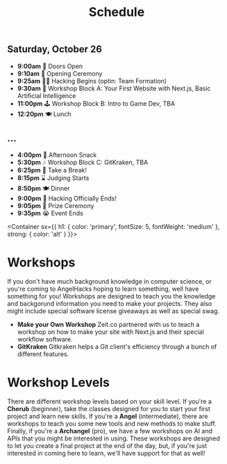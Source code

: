 
<Header sx={{ bg: 'accent' }}>

# Schedule

</Header>

<Schedule>

## Saturday, October 26
- **9:00am** 👋 Doors Open
- **9:10am** 📢 Opening Ceremony
- **9:25am** 👩‍💻 Hacking Begins (optin: Team Formation)
- **9:30am** 🧙 Workshop Block A: Your First Website with Next.js, Basic Artificial Intelligence
- **11:00pm** 🕹 Workshop Block B: Intro to Game Dev, TBA
- **12:20pm** 🍽️ Lunch

## …
- **4:00pm** 🍦 Afternoon Snack
- **5:30pm** 🎶 Workshop Block C: GitKraken, TBA
- **6:25pm** 👾 Take a Break!
- **8:15pm** ⌛ Judging Starts
- **8:50pm** 🍽️ Dinner
- **9:00pm** 🛑 Hacking Officially Ends!
- **9:05pm** 📢 Prize Ceremony
- **9:35pm** 😭 Event Ends

</Schedule>

<Container 
  sx={{
    h1: {
      color: 'primary',
      fontSize: 5,
      fontWeight: 'medium'
    },
    strong: {
      color: 'alt'
    }
  }}>

# Workshops

If you don't have much background knowledge in computer science, or you're coming to AngelHacks hoping to learn something, well have something for you! Workshops are designed to teach you the knowledge and backgorund information you need to make your projects. They also might include special software license giveaways as well as special swag.
- **Make your Own Workshop** Zeit.co partnered with us to teach a workshop on how to make your site with Next.js and their special workflow software. 
- **GitKraken** Gitkraken helps a Git client's efficiency through a bunch of different features.

# Workshop Levels

There are different workshop levels based on your skill level. If you're a **Cherub** (beginner), take the classes designed for you to start your first project and learn new skills. If you're a **Angel** (intermediate), there are workshops to teach you some new tools and new methods to make stuff. Finally, if you're a **Archangel** (pro), we have a few workshops on AI and APIs that you might be interested in using. These workshops are designed to let you create a final project at the end of the day, but, if you're just interested in coming here to learn, we'll have support for that as well!



</Container>
